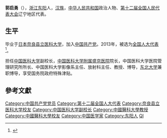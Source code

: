 '''郭启勇'''（{{bd|1958年||}}），[[浙江|浙江]][[东阳|东阳]]人，[[汉族|汉族]]，[[中华人民共和国|中华人民共和国]]政治人物、[[第十二届全国人民代表大会|第十二届全国人民代表大会]]辽宁地区代表。

==生平==
毕业于[[日本|日本]][[奈良县立医科大学|奈良县立医科大学]]，加入[[中国共产党|中国共产党]]。2013年，被选为[[全国人大代表|全国人大代表]]<ref>{{cite news|title=全国人大代表信息-郭启勇|url= http://210.82.31.1:8084/delegate/viewDelegate.action?dbid=120439|accessdate=2013-03-28|newspaper=全国人大网}}{{Dead link|date=2020年1月 |bot=InternetArchiveBot |fix-attempted=yes }}</ref>。

担任[[中国医科大学|中国医科大学]]副校长，[[中国医科大学附属盛京医院|中国医科大学附属盛京医院]]院长，中国医科大学医院管理研究所所长、中国医科大学影像系主任、放射科主任、教授、博导，[[东北大学|东北大学]]兼职博导，享受国务院政府特殊津贴。

==參考文獻==
{{reflist}}

{{中国政治人物小作品}}
{{DEFAULTSORT:G}}
[[Category:中国共产党党员|Category:中国共产党党员]]
[[Category:第十二届全国人大代表|Category:第十二届全国人大代表]]
[[Category:奈良县立医科大学校友|Category:奈良县立医科大学校友]]
[[Category:中国医科大学副校长|Category:中国医科大学副校长]]
[[Category:中國醫科大學教授|Category:中國醫科大學教授]]
[[Category:中國醫科大學校友|Category:中國醫科大學校友]]
[[Category:中国医学家|Category:中国医学家]]
[[Category:东阳人|Category:东阳人]]
[[Category:郭姓|QI]]